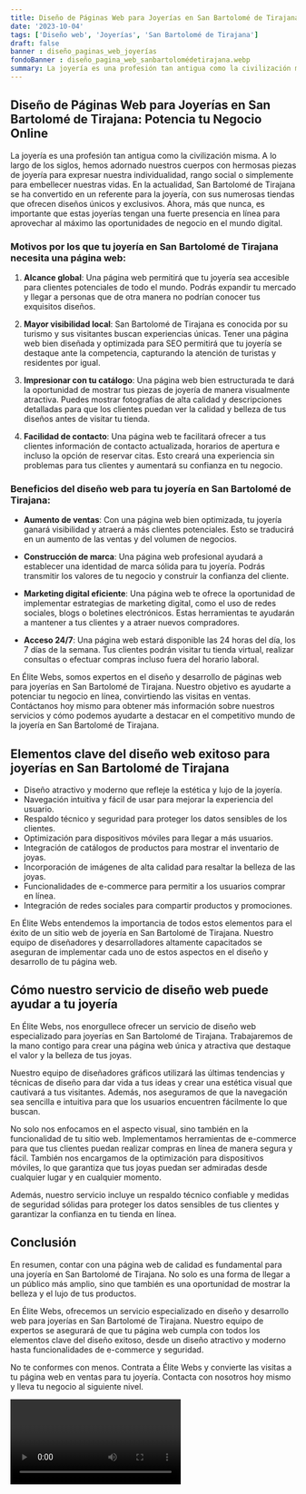 ```yaml
---
title: Diseño de Páginas Web para Joyerías en San Bartolomé de Tirajana
date: '2023-10-04'
tags: ['Diseño web', 'Joyerías', 'San Bartolomé de Tirajana']
draft: false
banner : diseño_paginas_web_joyerías
fondoBanner : diseño_pagina_web_sanbartolomédetirajana.webp
summary: La joyería es una profesión tan antigua como la civilización misma. A lo largo de los siglos, hemos adornado nuestros cuerpos con hermosas piezas de joyería para expresar nuestra individualidad, rango social o simplemente para embellecer nuestras vidas. En la actualidad, San Bartolomé de Tirajana se ha convertido en un referente para la joyería, con sus numerosas tiendas que ofrecen diseños únicos y exclusivos. Ahora, más que nunca, es importante que estas joyerías tengan una fuerte presencia en línea para aprovechar al máximo las oportunidades de negocio en el mundo digital.
---
```


## Diseño de Páginas Web para Joyerías en San Bartolomé de Tirajana: Potencia tu Negocio Online

La joyería es una profesión tan antigua como la civilización misma. A lo largo de los siglos, hemos adornado nuestros cuerpos con hermosas piezas de joyería para expresar nuestra individualidad, rango social o simplemente para embellecer nuestras vidas. En la actualidad, San Bartolomé de Tirajana se ha convertido en un referente para la joyería, con sus numerosas tiendas que ofrecen diseños únicos y exclusivos. Ahora, más que nunca, es importante que estas joyerías tengan una fuerte presencia en línea para aprovechar al máximo las oportunidades de negocio en el mundo digital.

### Motivos por los que tu joyería en San Bartolomé de Tirajana necesita una página web:

1. **Alcance global**: Una página web permitirá que tu joyería sea accesible para clientes potenciales de todo el mundo. Podrás expandir tu mercado y llegar a personas que de otra manera no podrían conocer tus exquisitos diseños.

2. **Mayor visibilidad local**: San Bartolomé de Tirajana es conocida por su turismo y sus visitantes buscan experiencias únicas. Tener una página web bien diseñada y optimizada para SEO permitirá que tu joyería se destaque ante la competencia, capturando la atención de turistas y residentes por igual.

3. **Impresionar con tu catálogo**: Una página web bien estructurada te dará la oportunidad de mostrar tus piezas de joyería de manera visualmente atractiva. Puedes mostrar fotografías de alta calidad y descripciones detalladas para que los clientes puedan ver la calidad y belleza de tus diseños antes de visitar tu tienda.

4. **Facilidad de contacto**: Una página web te facilitará ofrecer a tus clientes información de contacto actualizada, horarios de apertura e incluso la opción de reservar citas. Esto creará una experiencia sin problemas para tus clientes y aumentará su confianza en tu negocio.

### Beneficios del diseño web para tu joyería en San Bartolomé de Tirajana:

- **Aumento de ventas**: Con una página web bien optimizada, tu joyería ganará visibilidad y atraerá a más clientes potenciales. Esto se traducirá en un aumento de las ventas y del volumen de negocios.

- **Construcción de marca**: Una página web profesional ayudará a establecer una identidad de marca sólida para tu joyería. Podrás transmitir los valores de tu negocio y construir la confianza del cliente.

- **Marketing digital eficiente**: Una página web te ofrece la oportunidad de implementar estrategias de marketing digital, como el uso de redes sociales, blogs o boletines electrónicos. Estas herramientas te ayudarán a mantener a tus clientes y a atraer nuevos compradores.

- **Acceso 24/7**: Una página web estará disponible las 24 horas del día, los 7 días de la semana. Tus clientes podrán visitar tu tienda virtual, realizar consultas o efectuar compras incluso fuera del horario laboral.

En Élite Webs, somos expertos en el diseño y desarrollo de páginas web para joyerías en San Bartolomé de Tirajana. Nuestro objetivo es ayudarte a potenciar tu negocio en línea, convirtiendo las visitas en ventas. Contáctanos hoy mismo para obtener más información sobre nuestros servicios y cómo podemos ayudarte a destacar en el competitivo mundo de la joyería en San Bartolomé de Tirajana.

<GifSeo />

<Cta />

## Elementos clave del diseño web exitoso para joyerías en San Bartolomé de Tirajana

- Diseño atractivo y moderno que refleje la estética y lujo de la joyería.
- Navegación intuitiva y fácil de usar para mejorar la experiencia del usuario.
- Respaldo técnico y seguridad para proteger los datos sensibles de los clientes.
- Optimización para dispositivos móviles para llegar a más usuarios.
- Integración de catálogos de productos para mostrar el inventario de joyas.
- Incorporación de imágenes de alta calidad para resaltar la belleza de las joyas.
- Funcionalidades de e-commerce para permitir a los usuarios comprar en línea.
- Integración de redes sociales para compartir productos y promociones.

En Élite Webs entendemos la importancia de todos estos elementos para el éxito de un sitio web de joyería en San Bartolomé de Tirajana. Nuestro equipo de diseñadores y desarrolladores altamente capacitados se aseguran de implementar cada uno de estos aspectos en el diseño y desarrollo de tu página web.

## Cómo nuestro servicio de diseño web puede ayudar a tu joyería

En Élite Webs, nos enorgullece ofrecer un servicio de diseño web especializado para joyerías en San Bartolomé de Tirajana. Trabajaremos de la mano contigo para crear una página web única y atractiva que destaque el valor y la belleza de tus joyas.

Nuestro equipo de diseñadores gráficos utilizará las últimas tendencias y técnicas de diseño para dar vida a tus ideas y crear una estética visual que cautivará a tus visitantes. Además, nos aseguramos de que la navegación sea sencilla e intuitiva para que los usuarios encuentren fácilmente lo que buscan.

No solo nos enfocamos en el aspecto visual, sino también en la funcionalidad de tu sitio web. Implementamos herramientas de e-commerce para que tus clientes puedan realizar compras en línea de manera segura y fácil. También nos encargamos de la optimización para dispositivos móviles, lo que garantiza que tus joyas puedan ser admiradas desde cualquier lugar y en cualquier momento.

Además, nuestro servicio incluye un respaldo técnico confiable y medidas de seguridad sólidas para proteger los datos sensibles de tus clientes y garantizar la confianza en tu tienda en línea.

## Conclusión

En resumen, contar con una página web de calidad es fundamental para una joyería en San Bartolomé de Tirajana. No solo es una forma de llegar a un público más amplio, sino que también es una oportunidad de mostrar la belleza y el lujo de tus productos.

En Élite Webs, ofrecemos un servicio especializado en diseño y desarrollo web para joyerías en San Bartolomé de Tirajana. Nuestro equipo de expertos se asegurará de que tu página web cumpla con todos los elementos clave del diseño exitoso, desde un diseño atractivo y moderno hasta funcionalidades de e-commerce y seguridad.

No te conformes con menos. Contrata a Élite Webs y convierte las visitas a tu página web en ventas para tu joyería. Contacta con nosotros hoy mismo y lleva tu negocio al siguiente nivel.

<Video />

<CtaBot job='Joyerías' city='San Bartolomé de Tirajana'/>

<Gmaps query='San Bartolomé de Tirajana+españa+maps' />